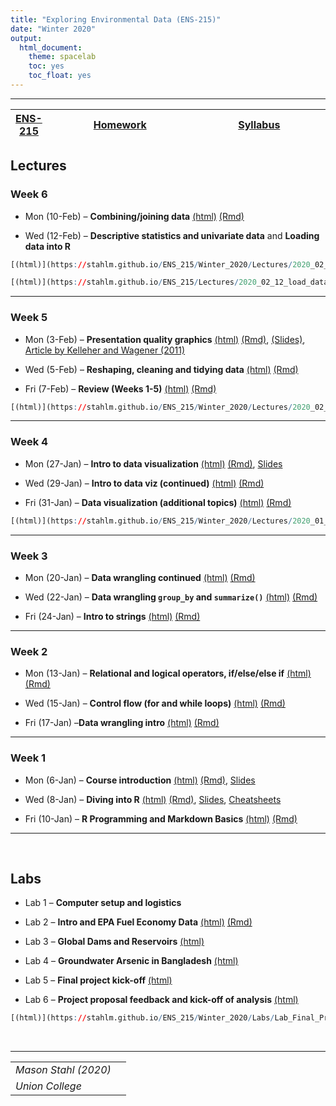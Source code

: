 ```yaml
---
title: "Exploring Environmental Data (ENS-215)"
date: "Winter 2020"
output:
  html_document:
    theme: spacelab
    toc: yes
    toc_float: yes
---
```


<!-- Global site tag (gtag.js) - Google Analytics -->
<script async src="https://www.googletagmanager.com/gtag/js?id=UA-137229217-1"></script>
<script>
  window.dataLayer = window.dataLayer || [];
  function gtag(){dataLayer.push(arguments);}
  gtag('js', new Date());

  gtag('config', 'UA-137229217-1');
</script>

***
|  [ENS-215](https://stahlm.github.io/ENS_215/Winter_2020/Home.html) | [Homework](https://stahlm.github.io/ENS_215/Winter_2020/HW.html) | [Syllabus](https://stahlm.github.io/ENS_215/Winter_2020/Syllabus.html) |
|---|------------|-----------|


## Lectures 

### Week 6 
+ Mon (10-Feb) -- **Combining/joining data**
[(html)](https://stahlm.github.io/ENS_215/Winter_2020/Lectures/2020_02_10.html)  [(Rmd)](https://raw.githubusercontent.com/stahlm/stahlm.github.io/master/ENS_215/Winter_2020/Lectures/2020_02_10.Rmd)

+ Wed (12-Feb) -- **Descriptive statistics and univariate data** and **Loading data into R**

```r
[(html)](https://stahlm.github.io/ENS_215/Winter_2020/Lectures/2020_02_12.html) [(Rmd)](https://raw.githubusercontent.com/stahlm/stahlm.github.io/master/ENS_215/Winter_2020/Lectures/2020_02_12.Rmd)

[(html)](https://stahlm.github.io/ENS_215/Lectures/2020_02_12_load_data_into_R.html)  [(Rmd)](https://raw.githubusercontent.com/stahlm/stahlm.github.io/master/ENS_215/Lectures/2020_02_12_load_data_into_R.Rmd) 
```



***

### Week 5
+ Mon (3-Feb) -- **Presentation quality graphics**
[(html)](https://stahlm.github.io/ENS_215/Winter_2020/Lectures/2020_02_03.html)  [(Rmd)](https://raw.githubusercontent.com/stahlm/stahlm.github.io/master/ENS_215/Winter_2020/Lectures/2020_02_03.Rmd), [(Slides)](https://stahlm.github.io/ENS_215/Documents/Data_vis_slides.pdf), [Article by Kelleher and Wagener (2011)](https://github.com/stahlm/stahlm.github.io/raw/master/ENS_215/Documents/ems2011%20kelleher%20and%20wagener.pdf) 

+ Wed (5-Feb) -- **Reshaping, cleaning and tidying data** [(html)](https://stahlm.github.io/ENS_215/Winter_2020/Lectures/2020_02_05.html)  [(Rmd)](https://raw.githubusercontent.com/stahlm/stahlm.github.io/master/ENS_215/Winter_2020/Lectures/2020_02_05.Rmd)


+ Fri (7-Feb) -- **Review (Weeks 1-5)** 
[(html)](https://stahlm.github.io/ENS_215/Winter_2020/Lectures/2020_02_07_review_weeks_1_5.html)  [(Rmd)](https://raw.githubusercontent.com/stahlm/stahlm.github.io/master/ENS_215/Winter_2020/Lectures/2020_02_07_review_weeks_1_5.Rmd)

```r
[(html)](https://stahlm.github.io/ENS_215/Winter_2020/Lectures/2020_02_07_review_weeks_1_5.html)  [(Rmd)](https://raw.githubusercontent.com/stahlm/stahlm.github.io/master/ENS_215/Winter_2020/Lectures/2020_02_07_review_weeks_1_5.Rmd)
```


***

### Week 4
+ Mon (27-Jan) -- **Intro to data visualization**
[(html)](https://stahlm.github.io/ENS_215/Winter_2020/Lectures/2020_01_27_Intro_data_viz.html)  [(Rmd)](https://raw.githubusercontent.com/stahlm/stahlm.github.io/master/ENS_215/Winter_2020/Lectures/2020_01_27_Intro_data_viz.Rmd), [Slides](https://stahlm.github.io/ENS_215/Winter_2020/Lectures/2020_01_27_slides.html) 

+ Wed (29-Jan) -- **Intro to data viz (continued)**
[(html)](https://stahlm.github.io/ENS_215/Winter_2020/Lectures/2020_01_29_Intro_data_viz.html)  [(Rmd)](https://raw.githubusercontent.com/stahlm/stahlm.github.io/master/ENS_215/Winter_2020/Lectures/2020_01_29_Intro_data_viz.Rmd)

+ Fri (31-Jan) -- **Data visualization (additional topics)**
[(html)](https://stahlm.github.io/ENS_215/Winter_2020/Lectures/2020_01_31_Data_viz.html)  [(Rmd)](https://raw.githubusercontent.com/stahlm/stahlm.github.io/master/ENS_215/Winter_2020/Lectures/2020_01_31_Data_viz.Rmd) 


```r
[(html)](https://stahlm.github.io/ENS_215/Winter_2020/Lectures/2020_01_31_Data_viz.html)  [(Rmd)](https://raw.githubusercontent.com/stahlm/stahlm.github.io/master/ENS_215/Winter_2020/Lectures/2020_01_31_Data_viz.Rmd) 

```


***

### Week 3
+ Mon (20-Jan) -- **Data wrangling continued** 
[(html)](https://stahlm.github.io/ENS_215/Winter_2020/Lectures/2020_01_20_Data_manipulation_cont.html)  [(Rmd)](https://raw.githubusercontent.com/stahlm/stahlm.github.io/master/ENS_215/Winter_2020/Lectures/2020_01_20_Data_manipulation_cont.Rmd)  

+ Wed (22-Jan) -- **Data wrangling `group_by` and `summarize()`**
[(html)](https://stahlm.github.io/ENS_215/Winter_2020/Lectures/2020_01_22.html)  [(Rmd)](https://raw.githubusercontent.com/stahlm/stahlm.github.io/master/ENS_215/Winter_2020/Lectures/2020_01_22.Rmd) 

+ Fri (24-Jan) -- **Intro to strings** 
[(html)](https://stahlm.github.io/ENS_215/Winter_2020/Lectures/2020_01_24_strings.html)  [(Rmd)](https://raw.githubusercontent.com/stahlm/stahlm.github.io/master/ENS_215/Winter_2020/Lectures/2020_01_24_strings.Rmd)  



***

### Week 2
+ Mon (13-Jan) -- **Relational and logical operators, if/else/else if** 
[(html)](https://stahlm.github.io/ENS_215/Winter_2020/Lectures/2020_01_13_R_basics_cont.html)  [(Rmd)](https://raw.githubusercontent.com/stahlm/stahlm.github.io/master/ENS_215/Winter_2020/Lectures/2020_01_13_R_basics_cont.Rmd)

+ Wed (15-Jan) -- **Control flow (for and while loops)**
[(html)](https://stahlm.github.io/ENS_215/Winter_2020/Lectures/2020_01_15_R_basic_loops.html)  [(Rmd)](https://raw.githubusercontent.com/stahlm/stahlm.github.io/master/ENS_215/Winter_2020/Lectures/2020_01_15_R_basic_loops.Rmd)

+ Fri (17-Jan) --**Data wrangling intro**
[(html)](https://stahlm.github.io/ENS_215/Winter_2020/Lectures/2020_01_17_Data_manipulation.html)  [(Rmd)](https://raw.githubusercontent.com/stahlm/stahlm.github.io/master/ENS_215/Winter_2020/Lectures/2020_01_17_Data_manipulation.Rmd)




***

### Week 1
+ Mon (6-Jan) -- **Course introduction** [(html)](https://stahlm.github.io/ENS_215/Winter_2020/Lectures/2020_01_06_L1.html) [(Rmd)](https://raw.githubusercontent.com/stahlm/stahlm.github.io/master/ENS_215/Winter_2020/Lectures/2020_01_06_L1.Rmd), [Slides](https://stahlm.github.io/ENS_215/Winter_2020/Lectures/Intro_Survey.html)  

+ Wed (8-Jan) -- **Diving into R** [(html)](https://stahlm.github.io/ENS_215/Winter_2020/Lectures/2020_01_08_L1_diving_in.html) [(Rmd)](https://raw.githubusercontent.com/stahlm/stahlm.github.io/master/ENS_215/Winter_2020/Lectures/2020_01_08_L1_diving_in.Rmd), [Slides](https://stahlm.github.io/ENS_215/Winter_2020/Lectures/2020_01_08_Slides.html), [Cheatsheets](https://stahlm.github.io/ENS_215/Resources/Cheatsheets_all.pdf)

+ Fri (10-Jan) -- **R Programming and Markdown Basics**
[(html)](https://stahlm.github.io/ENS_215/Winter_2020/Lectures/2020_01_10_R_basics.html) [(Rmd)](https://raw.githubusercontent.com/stahlm/stahlm.github.io/master/ENS_215/Winter_2020/Lectures/2020_01_10_R_basics.Rmd)


***
<br/>

## Labs
+ Lab 1 -- **Computer setup and logistics**

+ Lab 2 -- **Intro and EPA Fuel Economy Data** 
[(html)](https://stahlm.github.io/ENS_215/Winter_2020/Labs/Lab_EPA_Fuel_Economy.html) [(Rmd)](https://raw.githubusercontent.com/stahlm/stahlm.github.io/master/ENS_215/Winter_2020/Labs/Lab_EPA_Fuel_Economy.Rmd)  

+ Lab 3 -- **Global Dams and Reservoirs** [(html)](https://stahlm.github.io/ENS_215/Winter_2020/Labs/Lab_Global_Dams.html)  

+ Lab 4 -- **Groundwater Arsenic in Bangladesh** 
[(html)](https://stahlm.github.io/ENS_215/Winter_2020/Labs/Lab_Bangladesh_Arsenic.html)

+ Lab 5 -- **Final project kick-off** 
[(html)](https://stahlm.github.io/ENS_215/Winter_2020/Labs/Lab_Final_Project.html)

+ Lab 6 -- **Project proposal feedback and kick-off of analysis**
[(html)](https://stahlm.github.io/ENS_215/Winter_2020/Labs/Lab_Final_Project_Second_Meeting.html)

```r
[(html)](https://stahlm.github.io/ENS_215/Winter_2020/Labs/Lab_Final_Project_Second_Meeting.html)
```


<br/>

***
| | |
|--|--|
| _Mason Stahl (2020)_ |  |
| _Union College_ | |